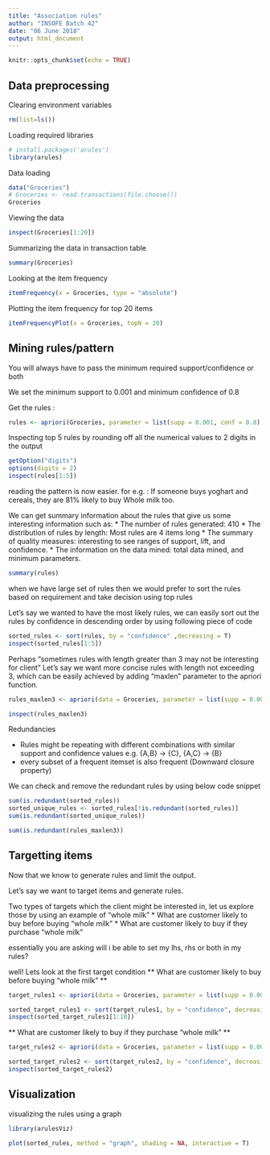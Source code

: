```yaml
---
title: "Association rules"
author: "INSOFE Batch 42"
date: "06 June 2018"
output: html_document
---
```


```r
knitr::opts_chunk$set(echo = TRUE)
```

## Data preprocessing 

Clearing environment variables
``` r
rm(list=ls())

``` 

Loading required libraries

``` r
# install.packages('arules')
library(arules)

```

Data loading

``` r
data("Groceries")
# Groceries <- read.transactions(file.choose())
Groceries
```

Viewing the data

``` r
inspect(Groceries[1:20])

```

Summarizing the data in transaction table

``` r
summary(Groceries)

```

Looking at the item frequency

``` r
itemFrequency(x = Groceries, type = "absolute")

```

Plotting the item frequency for top 20 items

``` r
itemFrequencyPlot(x = Groceries, topN = 20)

```

## Mining rules/pattern
You will always have to pass the minimum required support/confidence or both

We set the minimum support to 0.001 and minimum confidence of 0.8

Get the rules :
``` r
rules <- apriori(Groceries, parameter = list(supp = 0.001, conf = 0.8), control = list(verbose = F))

```

Inspecting top 5 rules by rounding off all the numerical values to 2 digits in the output

```r
getOption("digits")
options(digits = 2)
inspect(rules[1:5])
```

reading the pattern is now easier.
for e.g. : If someone buys yoghart and cereals, they are 81% likely to buy Whole milk too.

We can get summary information about the rules that give us some interesting information such as:
* The number of rules generated: 410
* The distribution of rules by length: Most rules are 4 items long
* The summary of quality measures: interesting to see ranges of support, lift, and confidence.
* The information on the data mined: total data mined, and minimum parameters.

``` r
summary(rules)

```

when we have large set of rules then we would prefer to sort the rules based on requirement and take decision using top rules

Let's say we wanted to have the most likely rules, we can easily sort out the rules by confidence in descending order by using following piece of code

``` r
sorted_rules <- sort(rules, by = "confidence" ,decreasing = T)
inspect(sorted_rules[1:5])

```

Perhaps "sometimes rules with length greater than 3 may not be interesting for client"
Let's say we want more concise rules with length not exceeding 3, which can be easily achieved by adding "maxlen" parameter to the apriori function.

``` r
rules_maxlen3 <- apriori(data = Groceries, parameter = list(supp = 0.001, conf = 0.8, maxlen = 3), control = list(verbose = F)) 

inspect(rules_maxlen3)

```

Redundancies 

* Rules might be repeating with different combinations with similar support and confidence values e.g. {A,B} -> {C}, {A,C} -> {B}
* every subset of a frequent itemset is also frequent (Downward closure property)

We can check and remove the redundant rules by using below code snippet
``` r
sum(is.redundant(sorted_rules))
sorted_unique_rules <- sorted_rules[!is.redundant(sorted_rules)]
sum(is.redundant(sorted_unique_rules))

sum(is.redundant(rules_maxlen3))
```

## Targetting items

Now that we know to generate rules and limit the output.

Let's say we want to target items and generate rules.

Two types of targets which the client might be interested in, let us explore those by using an example of "whole milk"
* What are customer likely to buy before buying "whole milk"
* What are customer likely to buy if they purchase "whole milk"

essentially you are asking will i be able to set my lhs, rhs or both in my rules?

well! Lets look at the first target condition
** What are customer likely to buy before buying "whole milk" **
``` r
target_rules1 <- apriori(data = Groceries, parameter = list(supp = 0.001, conf = 0.8, minlen = 2), appearance = list(rhs = "whole milk"), control = list(verbose = F))

sorted_target_rules1 <- sort(target_rules1, by = "confidence", decreasing = T)
inspect(sorted_target_rules1[1:10])
```

** What are customer likely to buy if they purchase "whole milk" **
``` r
target_rules2 <- apriori(data = Groceries, parameter = list(supp = 0.001, conf = 0.15, minlen = 2), appearance = list(lhs = "whole milk"), control = list(verbose = F))

sorted_target_rules2 <- sort(target_rules2, by = "confidence", decreasing = T)
inspect(sorted_target_rules2)
```

## Visualization

visualizing the rules using a graph
```r
library(arulesViz)

plot(sorted_rules, method = "graph", shading = NA, interactive = T)

```